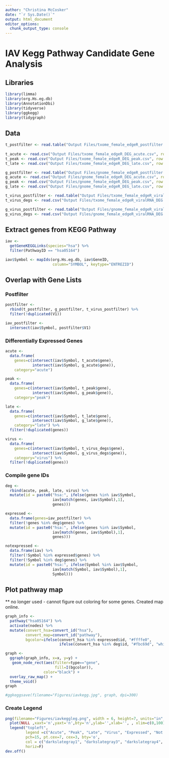 ```yaml
---
author: "Christina McCosker"
date: "`r Sys.Date()`"
output: html_document
editor_options: 
  chunk_output_type: console
---
```


# IAV Kegg Pathway Candidate Gene Analysis

## Libraries
```r
library(limma)
library(org.Hs.eg.db)
library(AnnotationDbi) 
library(tidyverse)
library(ggkegg)
library(tidygraph)
```

## Data
```r
t_postfilter <- read.table("Output Files/txome_female_edgeR_postfilter.txt")
  
t_acute <- read.csv("Output Files/txome_female_edgeR_DEG_acute.csv", row.names=1)
t_peak <- read.csv("Output Files/txome_female_edgeR_DEG_peak.csv", row.names=1)
t_late <- read.csv("Output Files/txome_female_edgeR_DEG_late.csv", row.names=1)

g_postfilter <- read.table("Output Files/gnome_female_edgeR_postfilter.txt")
g_acute <- read.csv("Output Files/gnome_female_edgeR_DEG_acute.csv", row.names=1)
g_peak <- read.csv("Output Files/gnome_female_edgeR_DEG_peak.csv", row.names=1)
g_late <- read.csv("Output Files/gnome_female_edgeR_DEG_late.csv", row.names=1)

t_virus_postfilter <- read.table("Output Files/txome_female_edgeR_viralRNA_postfilter.txt")
t_virus_degs <- read.csv("Output Files/txome_female_edgeR_viralRNA_DEG.csv", row.names=1)

g_virus_postfilter <- read.table("Output Files/gnome_female_edgeR_viralRNA_postfilter.txt")
g_virus_degs <- read.csv("Output Files/gnome_female_edgeR_viralRNA_DEG.csv", row.names=1)
```

## Extract genes from KEGG Pathway
```r
iav <- 
  getGeneKEGGLinks(species="hsa") %>% 
  filter(PathwayID == "hsa05164")

iav$Symbol <- mapIds(org.Hs.eg.db, iav$GeneID,
                     column="SYMBOL", keytype="ENTREZID")
```

## Overlap with Gene Lists
### Postfilter
```r
postfilter <- 
  rbind(t_postfilter, g_postfilter, t_virus_postfilter) %>% 
  filter(!duplicated(V1))

iav_postfilter <-
  intersect(iav$Symbol, postfilter$V1)
```

### Differentially Expressed Genes
```r
acute <- 
  data.frame(
    genes=c(intersect(iav$Symbol, t_acute$gene), 
            intersect(iav$Symbol, g_acute$gene)), 
    category="acute")

peak <- 
  data.frame(
    genes=c(intersect(iav$Symbol, t_peak$gene), 
            intersect(iav$Symbol, g_peak$gene)), 
    category="peak")

late <- 
  data.frame(
    genes=c(intersect(iav$Symbol, t_late$gene),
            intersect(iav$Symbol, g_late$gene)),
    category="late") %>% 
  filter(!duplicated(genes))

virus <- 
  data.frame(
    genes=c(intersect(iav$Symbol, t_virus_degs$gene),
            intersect(iav$Symbol, g_virus_degs$gene)),
    category="virus") %>% 
  filter(!duplicated(genes))
```

### Compile gene IDs
```r
deg <-
  rbind(acute, peak, late, virus) %>% 
  mutate(id = paste0("hsa:", ifelse(genes %in% iav$Symbol, 
                     iav[match(genes, iav$Symbol),1],
                     genes)))

expressed <-
  data.frame(genes=iav_postfilter) %>%  
  filter(!genes %in% deg$genes) %>% 
  mutate(id = paste0("hsa:", ifelse(genes %in% iav$Symbol, 
                     iav[match(genes, iav$Symbol),1],
                     genes)))

notexpressed <- 
  data.frame(iav) %>% 
  filter(!Symbol %in% expressed$genes) %>% 
  filter(!Symbol %in% deg$genes) %>% 
  mutate(id = paste0("hsa:", ifelse(Symbol %in% iav$Symbol, 
                     iav[match(Symbol, iav$Symbol),1],
                     Symbol)))
```

## Plot pathway map
** no longer used - cannot figure out coloring for some genes. Created map online.
```r
graph_info <-
  pathway("hsa05164") %>% 
  activate(nodes) %>% 
  mutate(convert_hsa=convert_id("hsa"), 
         convert_map=convert_id("pathway"),
         bgcolor=ifelse(convert_hsa %in% expressed$id, "#ffffe0", 
                        ifelse(convert_hsa %in% deg$id, "#fbc69d", "white")))

graph <-
  ggraph(graph_info, x=x, y=y) +
   geom_node_rect(aes(filter=type=="gene", 
                      fill=I(bgcolor)),
                 color="black") + 
  overlay_raw_map() +
  theme_void() 
graph 

#ggkeggsave(filename="Figures/iavkegg.jpg", graph, dpi=300)
```

### Create Legend
```r
png(filename="Figures/iavkeggleg.png", width = 6, height=7, units="in", res=300)
  plot(NULL ,xaxt='n',yaxt='n',bty='n',ylab='',xlab='', , xlim=c(0,100), ylim=c(0,10))
  legend("topleft", 
         legend =c("Acute", "Peak", "Late", "Virus", "Expressed", "Not Expressed"), 
         pch=15, pt.cex=7, cex=3, bty='o',
         col = c("darkslategray1", "darkslategray3", "darkslategray4", "gray80", "coral", "wheat2"), 
         horiz=F)
dev.off()
```

